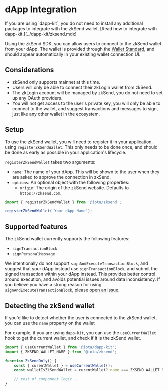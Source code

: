 
# dApp Integration

<Callout type="info">
	If you are using `dapp-kit`, you do not need to install any additional packages to integrate with
	the zkSend wallet. [Read how to integrate with dapp-kit.](../dapp-kit/zksend.mdx)
</Callout>

Using the zkSend SDK, you can allow users to connect to the zkSend wallet from your dApp. The wallet
is provided through the [Wallet Standard](https://docs.iota.io/standards/wallet-standard), and should
appear automatically in your existing wallet connection UI.

## Considerations

- zkSend only supports mainnet at this time.
- Users will only be able to connect their zkLogin wallet from zkSend.
- The zkLogin account will be managed by zkSend, you do not need to set up any OAuth providers.
- You will not get access to the user's private key, you will only be able to connect to the wallet,
  and suggest transactions and messages to sign, just like any other wallet in the ecosystem.

## Setup

To use the zkSend wallet, you will need to register it in your application, using
`registerZkSendWallet`. This only needs to be done once, and should be done as early as possible in
your application's lifecycle.

`registerZkSendWallet` takes two arguments:

- `name`: The name of your dApp. This will be shown to the user when they are asked to approve the
  connection in zkSend.
- `options`: An optional object with the following properties:
  - `origin`: The origin of the zkSend website. Defaults to `https://zksend.com`.

```ts
import { registerZkSendWallet } from '@iota/zksend';

registerZkSendWallet('Your dApp Name');
```

## Supported features

The zkSend wallet currently supports the following features:

- `signTransactionBlock`
- `signPersonalMessage`

We intentionally do not support `signAndExecuteTransactionBlock`, and suggest that your dApp instead
use `signTransactionBlock`, and submit the signed transaction within your dApp instead. This
provides better control around execution, and avoids potential issues around data inconsistency. If
you believe you have a strong reason for using `signAndExecuteTransactionBlock`, please
[open an issue](https://github.com/iotaledger/kinesis/issues/new/choose).

## Detecting the zkSend wallet

If you'd like to detect whether the user is connected to the zkSend wallet, you can use the `name`
property on the wallet

For example, if you are using `dapp-kit`, you can use the `useCurrentWallet` hook to get the current
wallet, and check if it is the zkSend wallet.

```ts
import { useCurrentWallet } from '@iota/dapp-kit';
import { ZKSEND_WALLET_NAME } from '@iota/zksend';

function ZkSendOnly() {
	const { curentWallet } = useCurrentWallet();
	const walletIsZkSendWallet = curentWallet?.name === ZKSEND_WALLET_NAME;

	// rest of component logic...
}
```
